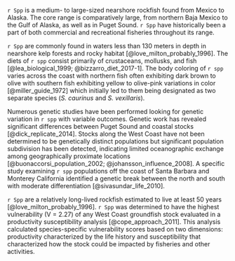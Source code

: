  
`r Spp` is a medium- to large-sized nearshore rockfish found from Mexico to Alaska.  The core range is comparatively large, from northern Baja Mexico to the Gulf of Alaska, as well as in Puget Sound.   `r Spp` have historically been a part of both commercial and recreational fisheries throughout its range. 

`r Spp` are commonly found in waters less than 130 meters in depth in nearshore kelp forests and rocky habitat [@love_milton_probably_1996]. The diets of `r spp` consist primarily of crustaceans, mollusks, and fish [@lea_biological_1999; @bizzarro_diet_2017-1]. The body coloring of `r spp` varies across the coast with northern fish often exhibiting dark brown to olive  with southern fish exhibiting yellow to olive-pink variations in color [@miller_guide_1972] which initially led to them being designated as two separate species (*S. caurinus* and *S. vexillaris*). 

Numerous genetic studies have been performed looking for genetic variation in `r spp` with variable outcomes. Genetic work has revealed significant differences between Puget Sound and coastal stocks [@dick_replicate_2014]. Stocks along the West Coast have not been determined to be genetically distinct populations but significant population subdivision has been detected, indicating limited oceanographic exchange among geographically proximate locations [@buonaccorsi_population_2002; @johansson_influence_2008]. A specific study examining `r spp` populations off the coast of Santa Barbara and Monterey California identified a genetic break between the north and south with moderate differentiation [@sivasundar_life_2010]. 

`r Spp` are a relatively long-lived rockfish estimated to live at least 50 years [@love_milton_probably_1996]. `r Spp` was determined to have the highest vulnerability (V = 2.27) of any West Coast groundfish stock evaluated in a productivity susceptibility analysis [@cope_approach_2011]. This analysis calculated species-specific vulnerability scores based on two dimensions: productivity characterized by the life history and susceptibility that characterized how the stock could be impacted by fisheries and other activities. 

